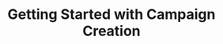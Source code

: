 ---
title: "Getting Started with Campaign Creation"
description: "This will help you through the process of creating a new campaign on your platform. 
Follow these steps to set up your campaign and get it ready to go live."
---